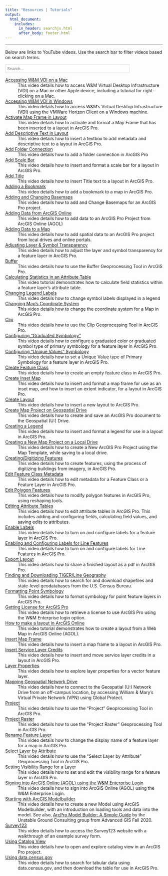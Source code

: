 ```yaml
---
title: "Resources | Tutorials"
output:
  html_document:
    includes:
      in_header: searchjs.html
      after_body: footer.html
---
```


***

Below are links to YouTube videos.
Use the search bar to filter videos based on search terms.

<!--
      Search bar
                      -->
<div class="search-bar" style="border:1px solid #DDD; width:396px;">
<p style="margin:5px;">
<i class="icon fa fa-search"></i>
<input type="text" id="myInput" onkeyup="updateSheet()" placeholder="Search..." style="border:none; padding:0; width:365px;">
</p>
</div>

<!--
      Definition List
                        -->
[Accessing W&M VDI on a Mac](https://www.youtube.com/watch?v=lG43GtH1Ta4&list=PLiOhBg8WdMaLx_cg5FmBEA0hUvnrsplKl&index=11&t=0s)
:   This video details how to access W&M Virtual Desktop Infrastructure (VDI) on a Mac or other Apple device, including a tutorial for right-clicking on a Mac.

[Accessing W&M VDI in Windows](https://www.youtube.com/watch?v=pZh-fMoaV54&list=PLiOhBg8WdMaLx_cg5FmBEA0hUvnrsplKl&index=19&t=0s)
:   This video details how to access W&M's Virtual Desktop Infrastructure (VDI) using the VMWare Horizon Client on a Windows machine.

[Activate Map Frame in Layout](https://www.youtube.com/watch?v=22C6Z1o7tx4&list=PLiOhBg8WdMaLx_cg5FmBEA0hUvnrsplKl&index=32&t=0s)
:   This video details how to activate and format a Map Frame that has been inserted to a layout in ArcGIS Pro.

[Add Descriptive Text in Layout](https://www.youtube.com/watch?v=HwiPvdB9MYk&list=PLiOhBg8WdMaLx_cg5FmBEA0hUvnrsplKl&index=35&t=0s)
:   This video details how to insert a textbox to add metadata and descriptive text to a layout in ArcGIS Pro.

[Add Folder Connection](https://www.youtube.com/watch?v=MidUYswWkAY&list=PLiOhBg8WdMaLx_cg5FmBEA0hUvnrsplKl&index=26&t=0s)
:   This video details how to add a folder connection in ArcGIS Pro

[Add Scale Bar](https://www.youtube.com/watch?v=zTMKtG0vYJU&list=PLiOhBg8WdMaLx_cg5FmBEA0hUvnrsplKl&index=37&t=0s)
:   This video details how to insert and format a scale bar for a layout in ArcGIS Pro.

[Add Title](https://www.youtube.com/watch?v=0_A7jY60XHk&list=PLiOhBg8WdMaLx_cg5FmBEA0hUvnrsplKl&index=38&t=0s)
:   This video details how to insert Title text to a layout in ArcGIS Pro.

[Adding a Bookmark](https://www.youtube.com/watch?v=A5mraMMJ5XQ&list=PLiOhBg8WdMaLx_cg5FmBEA0hUvnrsplKl&index=18&t=0s)
:   This video details how to add a bookmark to a map in ArcGIS Pro.

[Adding and Changing Basemaps](https://www.youtube.com/watch?v=yirLtlRfAeY&list=PLiOhBg8WdMaLx_cg5FmBEA0hUvnrsplKl&index=10&t=0s)
:   This video details how to add and Change Basemaps for an ArcGIS Pro project.

[Adding Data from ArcGIS Online](https://www.youtube.com/watch?v=d588gI3yjxY&list=PLiOhBg8WdMaLx_cg5FmBEA0hUvnrsplKl&index=2&t=0s)
:   This video details how to add data to an ArcGIS Pro Project from ArcGIS Online (AGOL)

[Adding Data to a Map](https://www.youtube.com/watch?v=CFyloFwjoZg&list=PLiOhBg8WdMaLx_cg5FmBEA0hUvnrsplKl&index=31&t=0s)
:   This video details how to add spatial data to an ArcGIS Pro project from local drives and online portals.

[Adjusting Layer & Symbol Transparency](https://www.youtube.com/watch?v=vc8jJmntHAg&list=PLiOhBg8WdMaLx_cg5FmBEA0hUvnrsplKl&index=8&t=0s)
:   This video details how to adjust the layer and symbol transparency for a feature layer in ArcGIS Pro.

[Buffer](https://www.youtube.com/watch?v=jG7kswGNbkc&list=PLiOhBg8WdMaLx_cg5FmBEA0hUvnrsplKl&index=30&t=0s)
:   This video details how to use the Buffer Geoprocessing Tool in ArcGIS Pro.

[Calculating Statistics in an Attribute Table](https://youtu.be/E_2oJNZ1GUM)
:   This video tutorial demonstrates how to calculate field statistics within a feature layer's attribute table.

[Changing Legend Labels](https://www.youtube.com/watch?v=YJ6Duz_o4zU&list=PLiOhBg8WdMaLx_cg5FmBEA0hUvnrsplKl&index=4&t=0s)
:   This video details how to change symbol labels displayed in a legend

[Changing Map's Coordinate System](https://www.youtube.com/watch?v=XuZkLrXfrlU&list=PLiOhBg8WdMaLx_cg5FmBEA0hUvnrsplKl&index=13&t=0s)
:   This video details how to change the coordinate system for a Map in ArcGIS Pro.

[Clip](https://www.youtube.com/watch?v=n-wHcqybu1I&list=PLiOhBg8WdMaLx_cg5FmBEA0hUvnrsplKl&index=29&t=0s)
:   This video details how to use the Clip Geoprocessing Tool in ArcGIS Pro.

[Configuring "Graduated Symbology"](https://www.youtube.com/watch?v=njPJIHeY7VI&list=PLiOhBg8WdMaLx_cg5FmBEA0hUvnrsplKl&index=9&t=0s)
:   This video details how to configure a graduated color or graduated symbol type of primary symbology for a feature layer in ArcGIS Pro.

[Configuring "Unique Values" Symbology](https://www.youtube.com/watch?v=8_Wv_K9cfOg&list=PLiOhBg8WdMaLx_cg5FmBEA0hUvnrsplKl&index=6&t=0s)
:   This video details how to set a Unique Value type of Primary Symbology for a feature layer in ArcGIS Pro.

[Create Feature Class](https://www.youtube.com/watch?v=4HrYC-L8cBE&list=PLiOhBg8WdMaLx_cg5FmBEA0hUvnrsplKl&index=48&t=0s)
:   This video details how to create an empty feature class in ArcGIS Pro.

[Create Inset Map](https://www.youtube.com/watch?v=GASt9vWAZhA&list=PLiOhBg8WdMaLx_cg5FmBEA0hUvnrsplKl&index=33&t=0s)
:   This video details how to insert and format a map frame for use as an inset map, and how to insert an extent indicator, for a layout in ArcGIS Pro.

[Create Layout](https://www.youtube.com/watch?v=cB0PRHC3MWM&list=PLiOhBg8WdMaLx_cg5FmBEA0hUvnrsplKl&index=40&t=0s)
:   This video details how to insert a new layout to ArcGIS Pro.

[Create Map Project on Geospatial Drive](https://www.youtube.com/watch?v=HojjOPwneJw&list=PLiOhBg8WdMaLx_cg5FmBEA0hUvnrsplKl&index=3&t=0s)
:   This video details how to create and save an ArcGIS Pro document to the Geospatial (U:) Drive.

[Creating a Legend](https://www.youtube.com/watch?v=KDkb7VSDShU&list=PLiOhBg8WdMaLx_cg5FmBEA0hUvnrsplKl&index=34&t=0s)
:   This video details how to insert and format a legend for use in a layout in ArcGIS Pro.

[Creating a New Map Project on a Local Drive](https://www.youtube.com/watch?v=RnAtZFVer0I&list=PLiOhBg8WdMaLx_cg5FmBEA0hUvnrsplKl&index=28&t=0s)
:   This video details how to create a New ArcGIS Pro Project using the Map Template, while saving to a local drive.

[Creating/Digitizing Features](https://www.youtube.com/watch?v=2S2OVYpKLKc&list=PLiOhBg8WdMaLx_cg5FmBEA0hUvnrsplKl&index=47&t=0s)
:   This video details how to create features, using the process of digitizing buildings from imagery, in ArcGIS Pro.

[Edit Feature Class Metadata](https://www.youtube.com/watch?v=sn0SthObvYU&list=PLiOhBg8WdMaLx_cg5FmBEA0hUvnrsplKl&index=46&t=0s)
:   This video details how to edit metadata for a Feature Class or a Feature Layer in ArcGIS Pro.

[Edit Polygon Features](https://www.youtube.com/watch?v=rHaiyM3yyG0&list=PLiOhBg8WdMaLx_cg5FmBEA0hUvnrsplKl&index=45&t=0s)
:    This video details how to modify polygon features in ArcGIS Pro, using reshaping tools.

[Editing Attribute Tables](https://www.youtube.com/watch?v=molt6hCx5TA&list=PLiOhBg8WdMaLx_cg5FmBEA0hUvnrsplKl&index=17&t=0s)
:   This video details how to edit attribute tables in ArcGIS Pro. This includes adding and configuring fields, calculating field values, and saving edits to attributes.

[Enable Labels](https://www.youtube.com/watch?v=pOlNALeldCU&list=PLiOhBg8WdMaLx_cg5FmBEA0hUvnrsplKl&index=15&t=0s)
:   This video details how to turn on and configure labels for a feature layer in ArcGIS Pro.

[Enabling and Configuring Labels for Line Features](https://www.youtube.com/watch?v=XEQcKiIzguA&list=PLiOhBg8WdMaLx_cg5FmBEA0hUvnrsplKl&index=7&t=0s)
:   This video details how to turn on and configure labels for Line Features in ArcGIS Pro.

[Export Layout](https://www.youtube.com/watch?v=CbzCFV3vDzU&list=PLiOhBg8WdMaLx_cg5FmBEA0hUvnrsplKl&index=39&t=0s)
:   This video details how to share a finished layout as a pdf in ArcGIS Pro.

[Finding and Downloading TIGER/Line Geography](https://www.youtube.com/watch?v=1OyRJ0TY0C4&list=PLiOhBg8WdMaLx_cg5FmBEA0hUvnrsplKl&index=43&t=0s)
:   This video details how to search for and download shapefiles and state-level geodatabases from the U.S. Census Bureau.

[Formatting Point Symbology](https://www.youtube.com/watch?v=7WhX9Matx5A&list=PLiOhBg8WdMaLx_cg5FmBEA0hUvnrsplKl&index=16&t=0s)
:   This video details how to format symbology for point feature layers in ArcGIS Pro.

[Getting License for ArcGIS Pro](https://www.youtube.com/watch?v=m00xLPt5vxw&list=PLiOhBg8WdMaLx_cg5FmBEA0hUvnrsplKl&index=21&t=0s)
:   This video details how to retrieve a license to use ArcGIS Pro using the W&M Enterprise login option.

[How to make a layout in ArcGIS Online](https://youtu.be/i0TlNfeJ2Aw)
:   This video tutorial demonstrates how to create a layout from a Web Map in ArcGIS Online (AGOL).

[Insert Map Frame](https://www.youtube.com/watch?v=I7DBm_i3-zE&list=PLiOhBg8WdMaLx_cg5FmBEA0hUvnrsplKl&index=36&t=0s)
:   This video details how to insert a map frame to a layout in ArcGIS Pro.

[Insert Service Layer Credits](https://www.youtube.com/watch?v=efeJpbwpPNs&list=PLiOhBg8WdMaLx_cg5FmBEA0hUvnrsplKl&index=42&t=0s)
:    This video details how to insert and move service layer credits in a layout in ArcGIS Pro.

[Layer Properties](https://www.youtube.com/watch?v=XwBTt6GIo6U&list=PLiOhBg8WdMaLx_cg5FmBEA0hUvnrsplKl&index=14&t=0s)
:   This video details how to explore layer properties for a vector feature layer.

[Mapping Geospatial Network Drive](https://www.youtube.com/watch?v=oZ-k2rUyO6A&list=PLiOhBg8WdMaLx_cg5FmBEA0hUvnrsplKl&index=25&t=0s)
:   This video details how to connect to the Geospatial (U:) Network Drive from an off-campus location, by accessing William & Mary's Virtual Private Network (VPN) using Global Protect.

[Project](https://www.youtube.com/watch?v=0Kmy-ryzUQE&list=PLiOhBg8WdMaLx_cg5FmBEA0hUvnrsplKl&index=23&t=0s)
:   This video details how to use the "Project" Geoprocessing Tool in ArcGIS Pro.

[Project Raster](https://www.youtube.com/watch?v=rzGPRB-hUig&list=PLiOhBg8WdMaLx_cg5FmBEA0hUvnrsplKl&index=12&t=0s)
:   This video details how to use the "Project Raster" Geoprocessing Tool in ArcGIS Pro.

[Rename Feature Layer](https://www.youtube.com/watch?v=dBW0DEk5WSE&list=PLiOhBg8WdMaLx_cg5FmBEA0hUvnrsplKl&index=41&t=0s)
:   This video details how to change the display name of a feature layer for a map in ArcGIS Pro.

[Select Layer by Attribute](https://www.youtube.com/watch?v=uYgSRd3ppuc&list=PLiOhBg8WdMaLx_cg5FmBEA0hUvnrsplKl&index=22&t=0s)
:   This video details how to use the "Select Layer by Attribute" Geoprocessing Tool in ArcGIS Pro.

[Setting Visibility Range for a Layer](https://www.youtube.com/watch?v=zkvTdGaBafA&list=PLiOhBg8WdMaLx_cg5FmBEA0hUvnrsplKl&index=44&t=0s)
:   This video details how to set and edit the visibility range for a feature layer in ArcGIS Pro.

[Signing into ArcGIS Online (AGOL) using the W&M Enterprise Login](https://www.youtube.com/watch?v=x07Xyoe0d2k&list=PLiOhBg8WdMaLx_cg5FmBEA0hUvnrsplKl&index=27&t=0s)
:   This video details how to sign into ArcGIS Online (AGOL) using the W&M Enterprise Login.

[Starting with ArcGIS Modelbuilder](https://www.youtube.com/watch?v=KtgAQXEJLHk&list=PLiOhBg8WdMaLx_cg5FmBEA0hUvnrsplKl&index=24&t=0s)
:   This video details how to create a new Model using ArcGIS Modelbuilder, with an introduction on loading tools and data into the model.
    See also, [ArcPro Model Builder: A Simple Guide](https://unstable-ground-consulting.github.io/Landslide-Susceptibility/How-To/) by the Unstable Ground Consulting group from Advanced GIS Fall 2020.

[Survey123](https://www.youtube.com/watch?v=J8a6ANcgvnU&list=PLiOhBg8WdMaLx_cg5FmBEA0hUvnrsplKl&index=20&t=0s)
:   This video details how to access the Survey123 website with a walkthrough of an example survey form.

[Using Catalog View](https://www.youtube.com/watch?v=YJ6Duz_o4zU&list=PLiOhBg8WdMaLx_cg5FmBEA0hUvnrsplKl&index=4&t=0s)
:   This video details how to open and explore catalog view in an ArcGIS Pro project.

[Using data.census.gov](https://www.youtube.com/watch?v=8Cebi_fUwFM&list=PLiOhBg8WdMaLx_cg5FmBEA0hUvnrsplKl&index=49&t=0s)
:   This video details how to search for tabular data using data.census.gov, and then download the table for use in ArcGIS Pro.
